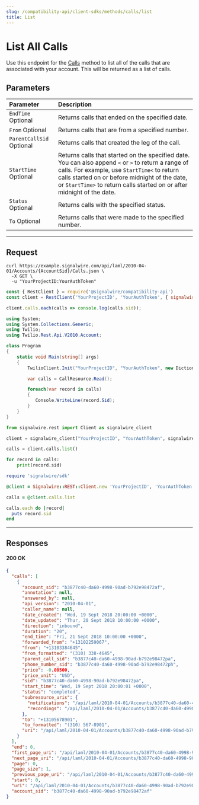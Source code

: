 ```yaml
---
slug: /compatibility-api/client-sdks/methods/calls/list
title: List
---
```


# List All Calls

Use this endpoint for the [Calls](./index.mdx) method to list all of the calls that are associated with your account. 
This will be returned as a list of calls.

## Parameters

| Parameter                                                  | Description                                                                                                                                                                                                                                                                     |
| :--------------------------------------------------------- | :------------------------------------------------------------------------------------------------------------------------------------------------------------------------------------------------------------------------------------------------------------------------------ |
| `EndTime` <span className="optional-arg">Optional</span>       | Returns calls that ended on the specified date.                                                                                                                                                                                                                                 |
| `From` <span className="optional-arg">Optional</span>          | Returns calls that are from a specified number.                                                                                                                                                                                                                                 |
| `ParentCallSid` <span className="optional-arg">Optional</span> | Returns calls that created the leg of the call.                                                                                                                                                                                                                                 |
| `StartTime` <span className="optional-arg">Optional</span>     | Returns calls that started on the specified date. You can also append `<` or `>` to return a range of calls. For example, use `StartTime<` to return calls started on or before midnight of the date, or `StartTime>` to return calls started on or after midnight of the date. |
| `Status` <span className="optional-arg">Optional</span>        | Returns calls with the specified status.                                                                                                                                                                                                                                        |
| `To` <span className="optional-arg">Optional</span>            | Returns calls that were made to the specified number.                                                                                                                                                                                                                           |

---

## Request 

<Tabs groupId="compatibility-sdks">

<TabItem value="shell" label="cURL">

```shell
curl https://example.signalwire.com/api/laml/2010-04-01/Accounts/{AccountSid}/Calls.json \
  -X GET \
  -u "YourProjectID:YourAuthToken"
```

</TabItem>

<TabItem value="node" label="Node.js">

```javascript
const { RestClient } = require('@signalwire/compatibility-api')
const client = RestClient('YourProjectID', 'YourAuthToken', { signalwireSpaceUrl: 'example.signalwire.com' })

client.calls.each(calls => console.log(calls.sid));
```

</TabItem>

<TabItem value="csharp" label="C#">

```csharp
using System;
using System.Collections.Generic;
using Twilio;
using Twilio.Rest.Api.V2010.Account;

class Program
{
    static void Main(string[] args)
    {
        TwilioClient.Init("YourProjectID", "YourAuthToken", new Dictionary<string, object> { ["signalwireSpaceUrl"] = "{SPACE}.signalwire.com" });

        var calls = CallResource.Read();

        foreach(var record in calls)
        {
           Console.WriteLine(record.Sid);
        }
    }
}
```

</TabItem>

<TabItem value="python" label="Python">

```python
from signalwire.rest import Client as signalwire_client

client = signalwire_client("YourProjectID", "YourAuthToken", signalwire_space_url = 'example.signalwire.com')

calls = client.calls.list()

for record in calls:
    print(record.sid)
```

</TabItem>

<TabItem value="ruby" label="Ruby">

```ruby
require 'signalwire/sdk'

@client = Signalwire::REST::Client.new 'YourProjectID', 'YourAuthToken', signalwire_space_url: "example.signalwire.com"

calls = @client.calls.list

calls.each do |record|
  puts record.sid
end
```

</TabItem>

</Tabs>

---

## Responses

<h4><span class="badge badge--success">200</span> OK</h4>

```json
{
  "calls": [
    {
      "account_sid": "b3877c40-da60-4998-90ad-b792e98472af",
      "annotation": null,
      "answered_by": null,
      "api_version": "2010-04-01",
      "caller_name": null,
      "date_created": "Wed, 19 Sept 2018 20:00:00 +0000",
      "date_updated": "Thur, 20 Sept 2018 10:00:00 +0000",
      "direction": "inbound",
      "duration": "20",
      "end_time": "Fri, 21 Sept 2018 10:00:00 +0000",
      "forwarded_from": "+13102259067",
      "from": "+13103384645",
      "from_formatted": "(310) 338-4645",
      "parent_call_sid": "b3877c40-da60-4998-90ad-b792e98472pa",
      "phone_number_sid": "b3877c40-da60-4998-90ad-b792e98472ph",
      "price": -0.00500,
      "price_unit": "USD",
      "sid": "b3877c40-da60-4998-90ad-b792e98472pa",
      "start_time": "Wed, 19 Sept 2018 20:00:01 +0000",
      "status": "completed",
      "subresource_uris": {
        "notifications": "/api/laml/2010-04-01/Accounts/b3877c40-da60-4998-90ad-b792e98472af/Calls/b3877c40-da60-4998-90ad-b792e98472pa/Notifications.json",
        "recordings": "/api/laml/2010-04-01/Accounts/b3877c40-da60-4998-90ad-b792e98472af/Calls/b3877c40-da60-4998-90ad-b792e98472pa/Recordings.json"
      },
      "to": "+13105678901",
      "to_formatted": "(310) 567-8901",
      "uri": "/api/laml/2010-04-01/Accounts/b3877c40-da60-4998-90ad-b792e98472af/Calls/b3877c40-da60-4998-90ad-b792e98472pa.json"
    }
  ],
  "end": 0,
  "first_page_uri": "/api/laml/2010-04-01/Accounts/b3877c40-da60-4998-90ad-b792e98472af/Calls.json?PageSize=1&Page=0",
  "next_page_uri": "/api/laml/2010-04-01/Accounts/b3877c40-da60-4998-90ad-b792e98472af/Calls.json?PageSize=1&Page=1",
  "page": 0,
  "page_size": 1,
  "previous_page_uri": "/api/laml/2010-04-01/Accounts/b3877c40-da60-4998-90ad-b792e98472af/Calls.json?PageSize=1&Page=0",
  "start": 0,
  "uri": "/api/laml/2010-04-01/Accounts/b3877c40-da60-4998-90ad-b792e98472af/Calls.json?PageSize=1&Page=0",
  "account_sid": "b3877c40-da60-4998-90ad-b792e98472af"
}
```